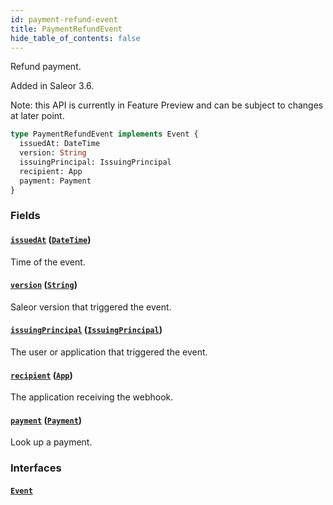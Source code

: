 ```yaml
---
id: payment-refund-event
title: PaymentRefundEvent
hide_table_of_contents: false
---
```


Refund payment.

Added in Saleor 3.6.

Note: this API is currently in Feature Preview and can be subject to changes at later point.

```graphql
type PaymentRefundEvent implements Event {
  issuedAt: DateTime
  version: String
  issuingPrincipal: IssuingPrincipal
  recipient: App
  payment: Payment
}
```

### Fields

#### [`issuedAt`](#) ([`DateTime`](../../../developer/api-reference/scalars/date-time))

Time of the event.

#### [`version`](#) ([`String`](../../../developer/api-reference/scalars/string))

Saleor version that triggered the event.

#### [`issuingPrincipal`](#) ([`IssuingPrincipal`](../../../developer/api-reference/unions/issuing-principal))

The user or application that triggered the event.

#### [`recipient`](#) ([`App`](../../../developer/api-reference/objects/app))

The application receiving the webhook.

#### [`payment`](#) ([`Payment`](../../../developer/api-reference/objects/payment))

Look up a payment.

### Interfaces

#### [`Event`](../../../developer/api-reference/interfaces/event)
